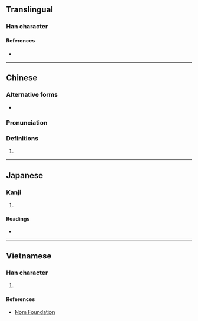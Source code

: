 {{character info/new}}
==Translingual==

===Han character===
{{Han char|rn=38|rad=女|as=12|sn=15|four=44427|canj=VNLB|ids=⿰女隋}}

====References====
* {{Han ref|kx=0270.390|dkj=06706|dj=0538.350|hdz=21078.120|uh=5AF7|ud=23287|bh=E557|bd=58711}}

----

==Chinese==
{{zh-forms}}

===Alternative forms===
* {{zh-l|媠}}

===Pronunciation===
{{zh-pron
|m=tuǒ
|c=to5
|h=pfs=
|md=
|mn=
|w=
|mc=y
|oc=y
|cat=
}}

===Definitions===
{{zh-hanzi}}

# {{rfdef|lang=zh}}

----

==Japanese==

===Kanji===
{{ja-kanji|grade=|rs=女12}}

# {{defn|lang=ja|sort=女12}}

====Readings====
* {{ja-readings|on=[[た]] (ta)|kun=[[みめよい]] (mimeyoi), [[うつくしい]] (utsukushii)}}

----

==Vietnamese==

===Han character===
{{vi-readings|rs=女12|hanviet=rể}}

# {{defn|lang=vi|sort=女12}}

====References====
* [http://nomfoundation.org/common/nom_details.php?codepoint=5af7 Nom Foundation]
